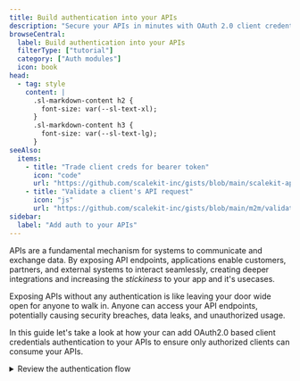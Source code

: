 ```yaml
---
title: Build authentication into your APIs
description: "Secure your APIs in minutes with OAuth 2.0 client credentials, scoped access, and JWT validation using Scalekit"
browseCentral:
  label: Build authentication into your APIs
  filterType: ["tutorial"]
  category: ["Auth modules"]
  icon: book
head:
  - tag: style
    content: |
      .sl-markdown-content h2 {
        font-size: var(--sl-text-xl);
      }
      .sl-markdown-content h3 {
        font-size: var(--sl-text-lg);
      }
seeAlso:
  items:
    - title: "Trade client creds for bearer token"
      icon: "code"
      url: "https://github.com/scalekit-inc/gists/blob/main/scalekit-api-basics/client-credentials-oauth-2-0-flow-with-curl.md"
    - title: "Validate a client's API request"
      icon: "js"
      url: "https://github.com/scalekit-inc/gists/blob/main/m2m/validate-m2m-client-request.ts"
sidebar:
  label: "Add auth to your APIs"
---
```



APIs are a fundamental mechanism for systems to communicate and exchange data. By exposing API endpoints, applications enable customers, partners, and external systems to interact seamlessly, creating deeper integrations and increasing the _stickiness_ to your app and it's usecases.

Exposing APIs without any authentication is like leaving your door wide open for anyone to walk in. Anyone can access your API endpoints, potentially causing security breaches, data leaks, and unauthorized usage.

In this guide let's take a look at how your can add OAuth2.0 based client credentials authentication to your APIs to ensure only authorized clients can consume your APIs.

<details>
<summary>Review the authentication flow</summary>
```d2
shape: sequence_diagram

API Client
User

User -> Your App: Request to register \n an API client \n with necessary scopes
Your App -> Scalekit: Creates an API client \n in your Scalekit environment
Scalekit -> Your App: Gives you a client_id \n and client_secret
Your App -> User: Show the client credentials
User -> API Client: Saves the API credetials
API Client -> Your App: Requests access to \n protected resource
Your App <> Scalekit: Validates the access tokens
Your App -> API Client: Returns the protected resource

```
</details>



<Steps>

1. ## Installation

   Scalekit becomes the authorization server for your APIs. Using Scalekit provides necessary methods to register and authenticate API clients.

   ```sh showLineNumbers=false
   pip install scalekit-sdk-python
   ```
   Alternatively, you can use the [REST APIs directly](https://docs.scalekit.com/apis/#tag/api-auth).

   <Aside>
   Currently Scalekit supports Python SDKs, <a href="/support/contact-us" target="_blank">contact us</a> if you need support for your tech stack.
   </Aside>


1. ## Enable API client registration for your customers

   To enable secure API access, you must first register an application as an API client. This process generates unique credentials that will authenticate the client when interacting with your API.

   Upon registration, your app obtains a client ID and secret — essentially an application-level authentication mechanism. These credentials should be securely shared with your API client developers for integration (usually via view-once UI).

   <Tabs syncKey="tech-stack">
   <TabItem value="curl" label="cURL">

   ```bash {2, 4} title="POST /organizations/{organization_id}/clients"
   # For authentication details, see: http://docs.scalekit.com/apis#description/authentication
   curl -L '<SCALEKIT_ENVIRONMENT_URL>/api/v1/organizations/<ORGANIZATION_ID>/clients' \
   -H 'Content-Type: application/json' \
   -H 'Authorization: Bearer <SCALEKIT_ACCESS_TOKEN>' \
   -d '{
       "name": "GitHub Actions Deployment Service",
       "description": "Service account for GitHub Actions to deploy applications to production",
       "custom_claims": [
           {
               "key": "github_repository",
               "value": "acmecorp/inventory-service"
           },
           {
               "key": "environment",
               "value": "production_us"
           }
       ],
       "scopes": [
           "deploy:applications",
           "read:deployments"
       ],
       "audience": [
           "deployment-api.acmecorp.com"
       ],
       "expiry": 3600
   }'
   ```

   ```json title="Sample response" wrap {2,6}
   {
       "client": {
           "client_id": "m2morg_68315758685323697",
           "secrets": [
               {
                   "id": "sks_68315758802764209",
                   "create_time": "2025-04-16T06:56:05.360Z",
                   "update_time": "2025-04-16T06:56:05.367190455Z",
                   "secret_suffix": "UZ0X",
                   "status": "ACTIVE",
                   "last_used_time": "2025-04-16T06:56:05.360Z"
               }
           ],
           "name": "GitHub Actions Deployment Service",
           "description": "Service account for GitHub Actions to deploy applications to production",
           "organization_id": "org_59615193906282635",
           "create_time": "2025-04-16T06:56:05.290Z",
           "update_time": "2025-04-16T06:56:05.292145150Z",
           "scopes": [
               "deploy:applications",
               "read:deployments"
           ],
           "audience": [
               "deployment-api.acmecorp.com"
           ],
           "custom_claims": [
               {
                   "key": "github_repository",
                   "value": "acmecorp/inventory-service"
               },
               {
                   "key": "environment",
                   "value": "production_us"
               }
           ]
       },
       "plain_secret": "test_ly8G57h0ErRJSObJI6dShkoaq6bigo11Dxcfa6reKG1kKNVbqBKW4H5Ctmb5UZ0X"
   }
   ```

   Before registering an API client, you must first authenticate with Scalekit by obtaining a bearer token using your environment's API credentials.
   </TabItem>
   <TabItem value="python" label="Python">

   ```python wrap collapse={1-4}
   from scalekit.v1.clients.clients_pb2 import OrganizationClient

   org_id = "<SCALEKIT_ORGANIZATION_ID>"

   api_client = OrganizationClient(
       name="GitHub Actions Deployment Service",
       description="Service account for GitHub Actions to deploy applications to production",
       custom_claims=[
           {
               "key": "github_repository",
               "value": "acmecorp/inventory-service"
           },
           {
               "key": "environment",
               "value": "production_us"
           }
       ],
       scopes=["deploy:applications", "read:deployments"],
       audience=["deployment-api.acmecorp.com"],
       expiry=3600
   )

   response = scalekit_client.m2m_client.create_organization_client(
       organization_id=org_id,
       m2m_client=api_client
   )

   # Persist the generated credentials securely in your application
   client_id = response.client.client_id
   plain_secret = response.plain_secret
   ```

   ```json title="Sample response" wrap {2,6}
   {
       "client": {
           "client_id": "m2morg_68315758685323697",
           "secrets": [
               {
                   "id": "sks_68315758802764209",
                   "create_time": "2025-04-16T06:56:05.360Z",
                   "update_time": "2025-04-16T06:56:05.367190455Z",
                   "secret_suffix": "UZ0X",
                   "status": "ACTIVE",
                   "last_used_time": "2025-04-16T06:56:05.360Z"
               }
           ],
           "name": "GitHub Actions Deployment Service",
           "description": "Service account for GitHub Actions to deploy applications to production",
           "organization_id": "org_59615193906282635",
           "create_time": "2025-04-16T06:56:05.290Z",
           "update_time": "2025-04-16T06:56:05.292145150Z",
           "scopes": [
               "deploy:applications",
               "read:deployments"
           ],
           "audience": [
               "deployment-api.acmecorp.com"
           ],
           "custom_claims": [
               {
                   "key": "github_repository",
                   "value": "acmecorp/inventory-service"
               },
               {
                   "key": "environment",
                   "value": "production_us"
               }
           ]
       },
       "plain_secret": "test_ly8G57h0ErRJSObJI6dShkoaq6bigo11Dxcfa6reKG1kKNVbqBKW4H5Ctmb5UZ0X"
   }
   ```

   </TabItem>
   </Tabs>

   <details>
   <summary>API client registration parameters</summary>

   | Parameter | Type | Description |
   |-----------|------|-------------|
   | <pre>name</pre> | <pre>string</pre> | A descriptive name for the API client (e.g., "GitHub Actions Deployment Service") |
   | <pre>description</pre> | <pre>string</pre> | A detailed explanation of the client's purpose and usage |
   | <pre>custom_claims</pre> | <pre>array</pre> | Key-value pairs that provide additional context about the client. Each claim must have a `key` and `value` field |
   | <pre>scopes</pre> | <pre>array</pre> | List of permissions the client needs (e.g., ["deploy:applications", "read:deployments"]) |
   | <pre>audience</pre> | <pre>array</pre> | List of API endpoints this client will access (e.g., ["deployment-api.acmecorp.com"]) |
   | <pre>expiry</pre> | <pre>number</pre> | Token expiration time in seconds. Defaults to 3600 (1 hour) |

   </details>

   <Aside type="note">
     Scalekit only returns the `plain_secret` once during client creation and does not store it. Instruct your API client developers to store the `plain_secret` securely.
   </Aside>

2. ## Access token (type: Bearer) issued using client credentials

   After registration, the API client uses them with your Scalekit environment using its `client_id` and `client_secret` (the `plain_secret` obtained earlier) to request an access token.

   The client sends a POST request to the `/oauth/token` endpoint:

   <Tabs syncKey="tech-stack">
   <TabItem value="curl" label="cURL">

   ```sh wrap {2, 4} title="POST /oauth/token"
   curl -X POST \
     "https://<SCALEKIT_ENVIRONMENT_URL>/oauth/token" \
     -H "Content-Type: application/x-www-form-urlencoded" \
     -d "grant_type=client_credentials" \
     -d "client_id=<API_CLIENT_ID>" \
     -d "client_secret=<API_CLIENT_SECRET>" \
   ```

   </TabItem>
   <TabItem value="python" label="Python">

   ```python showLineNumbers
   client_id = "API_CLIENT_ID"
   client_secret = "API_CLIENT_SECRET"

   token_response = scalekit_client.generate_client_token(
       client_id=client_id,
       client_secret=client_secret
   )
   ```

   </TabItem>
   </Tabs>

   Upon successful authentication, Scalekit issues a JWT access token.

   ```json title="Access token response"
   {
     "access_token":"<API_CLIENT_JWT_ACCESS_TOKEN>",
     "token_type":"Bearer",
     "expires_in":86399,
     // Same scopes that were granted during client registration
     "scope":"deploy:applications read:deployments"
   }
   ```

   The client includes this access token in the `Authorization` header of subsequent requests to your API server.

3. ## Validate and authenticate API client's access tokens

   Your API server must validate the incoming JWT access token to ensure the request originates from a trusted API client and that the token is legitimate.

   Validate the token in two steps:

   <Steps>

   1. **Retrieve the public key:** Fetch the appropriate public key from your Scalekit environment's JSON Web Key Set (JWKS) endpoint. Use the `kid` (Key ID) from the JWT header to identify the correct key. Cache the key according to standard JWKS practices.

      <Tabs syncKey="tech-stack">
      <TabItem value="javascript" label="Node.js">

      ```js showLineNumbers=false
      import jwksClient from 'jwks-rsa';

      const client = jwksClient({
        jwksUri: 'YOUR_JWKS_URI',
        cache: true
      });

      async function getPublicKey(header: any): Promise<string> {
        return new Promise((resolve, reject) => {
          client.getSigningKey(header.kid, (err, key) => {
            if (err) reject(err);
            else resolve(key.getPublicKey());
          });
        });
      }
      ```

      </TabItem>
      <TabItem value="python" label="Python">

      ```py showLineNumbers=false
      # This is automatically handled by Scalekit SDK
      token = token_response["<API_CLIENT_JWT_ACCESS_TOKEN>"]

      claims = scalekit_client.validate_access_token_and_get_claims(
          token=token
      )
      ```

      </TabItem>
      </Tabs>

   2. **Verify the token signature:** Use the retrieved public key and a JWT library to verify the token's signature and claims (like issuer, audience, and expiration).

      <Tabs syncKey="tech-stack">
      <TabItem value="javascript" label="Node.js">

      ```js showLineNumbers=false
      import jwt from 'jsonwebtoken';

      async function verifyToken(token: string, publicKey: string) {
        try {
          const decoded = jwt.decode(token, { complete: true });
          const verified = jwt.verify(token, publicKey, {
            algorithms: ['RS256'],
            complete: true
          });
          return verified.payload;
        } catch (error) {
          throw new Error('Token verification failed');
        }
      }
      ```

      </TabItem>
      <TabItem value="python" label="Python">

      ```py showLineNumbers=false
      # Token from the incoming API request's authorization header
      token = token_response["<API_CLIENT_JWT_ACCESS_TOKEN>"]

      claims = scalekit_client.validate_access_token_and_get_claims(
          token=token
      )
      ```

      </TabItem>
      </Tabs>
   </Steps>

   Upon successful token verification, your API server gains confidence in the request's legitimacy and can proceed to process the request, leveraging the authorization scopes embedded within the token.

</Steps>

